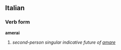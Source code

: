 ==Italian==
===Verb form===
'''amerai'''

# ''second-person singular indicative future of [[amare]]''